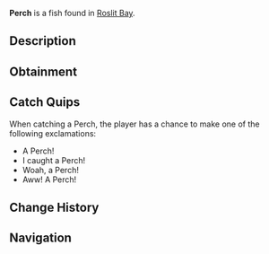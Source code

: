 {{FishInfobox
|image          = Perch.png
|rarity         = Common
|sea            = First Sea
|location       = [[Roslit Bay]]
|sublocation    = Freshwater
|sources        = Fish Barrel, Fishing Rod, Volcanic Geode
|radar_location = 
|xp             = 80
|weather        = Clear
|time           = 
|season         = 
|bait           = Worm
|base_weight    = 1.2
|base_value     = 70
|weight_range   = 1
|base_chance    = 80
|base_resil     = 70
}}
'''Perch''' is a {{Rarity|Common}} fish found in [[Roslit Bay]].

== Description ==
{{Description|The Perch is a common freshwater fish that is best found in Roslit Bays fresh water. They are known for their striped bodies and a playful behaviour.|Bestiary Entry}}

== Obtainment ==
{{Description|Found in freshwater of Roslit.|Bestiary Hint}}
{{Fish Availability|
Roslit Bay/Freshwater Pond
Roslit Bay/Freshwater Pond Seaweed
|top_rods      = 
Leviathan's Fang Rod\424897.47\204175.87;
Free Spirit Rod\397639.47\227674.7;
Trident Rod\385742.21\182594.57;
No-Life Rod\381448.91\377668.65;
Great Rod of Oscar\380670.65\222870.27;
Training Rod\292719.99\302634.54;
Flimsy Rod\264201.14\235428.81;
Krampus's Rod\365360.96\239446.76;
Azure Of Lagoon\374355.41\403003.43;
Fang of the Eclipse\341933.31\367116.59;
Blazebringer Rod\341374.44\357400.49;
Friendly Rod\353423.27\345133.79;
Ethereal Prism Rod\377112.45\95621.73;
Astralhook Rod\376985.89\18843.41;
Seraphic Rod\376745.98\257301.83;
Challenger's Rod\367494.92\337238.44;
Rod Of The Forgotten Fang\354579.53\234973.94;
Rod Of The Depths\323700.85\213451.33;
Rod Of The Exalted One\322196.46\207599.97;
Zeus Rod\321926.56\341317.37;
Verdant Shear Rod\319216.31\313668.34;
Depthseeker Rod\292888.17\279250.64;
Volcanic Rod\273800.02\278783.07;
Avalanche Rod\268027.87\257066.32;
Steady Rod\133758.6\117873.55
|recommended   = Trident Rod
}}

== Catch Quips ==
When catching a Perch, the player has a chance to make one of the following exclamations:
* A Perch!
* I caught a Perch!
* Woah, a Perch!
* Aww! A Perch!

== Change History ==
{{Change History|{{subst:Current Version}}}}

== Navigation ==
{{Fish Navbox|Roslit Bay}}